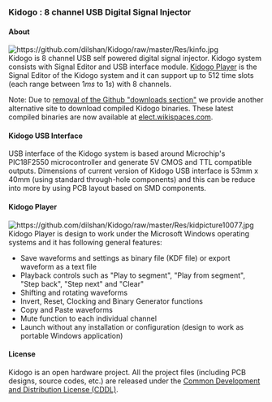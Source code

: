 === Kidogo : 8 channel USB Digital Signal Injector ===

==== About ====

[[File:https://github.com/dilshan/Kidogo/raw/master/Res/kinfo.jpg]]<br/>

Kidogo is 8 channel USB self powered digital signal injector. Kidogo system consists with Signal Editor and USB interface module. [https://github.com/downloads/dilshan/Kidogo/KidogoPlayer10077.zip Kidogo Player] is the Signal Editor of the Kidogo system and it can support up to 512 time slots (each range between 1''ms'' to 1''s'') with 8 channels.

Note: Due to [https://github.com/blog/1302-goodbye-uploads removal of the Github "downloads section"] we provide another alternative site to download compiled Kidogo binaries. These latest compiled binaries are now available at [http://elect.wikispaces.com/Downloads elect.wikispaces.com].

==== Kidogo USB Interface ====

USB interface of the Kidogo system is based around Microchip's PIC18F2550 microcontroller and generate 5V CMOS and TTL compatible outputs. Dimensions of current version of Kidogo USB interface is 53mm x 40mm (using standard through-hole components) and this can be reduce into more by using PCB layout based on SMD components. 

==== Kidogo Player ====

[[File:https://github.com/dilshan/Kidogo/raw/master/Res/kidpicture10077.jpg]]<br/>

Kidogo Player is design to work under the Microsoft Windows operating systems and it has following general features:

* Save waveforms and settings as binary file (KDF file) or export waveform as a text file
* Playback controls such as "Play to segment", "Play from segment", "Step back", "Step next" and "Clear"
* Shifting and rotating waveforms
* Invert, Reset, Clocking and Binary Generator functions
* Copy and Paste waveforms
* Mute function to each individual channel
* Launch without any installation or configuration (design to work as portable Windows application)

==== License ====

Kidogo is an open hardware project. All the project files (including PCB designs, source codes, etc.) are released under the [https://github.com/dilshan/Kidogo/blob/master/cddl.txt Common Development and Distribution License (CDDL)].
